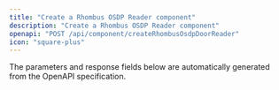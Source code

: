 ```yaml
---
title: "Create a Rhombus OSDP Reader component"
description: "Create a Rhombus OSDP Reader component"
openapi: "POST /api/component/createRhombusOsdpDoorReader"
icon: "square-plus"
---
```


<Note>
The parameters and response fields below are automatically generated from the OpenAPI specification.
</Note>
